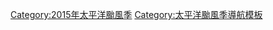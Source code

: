<noinclude>{{NoteTA
|G1=TyphoonNew
|skin=typhoon
}}</noinclude>
{{Hurricane season bar
|name=2015年太平洋颱風季
|region=太平洋
|year=2015
|type=颱風
|trackmap=2015 Pacific typhoon season summary.png
|storms=
{{Hurricane season bar/button
|intensity=TD
|stormname=無名
|linkname=2015年太平洋颱風季#熱帶低氣壓
}}
{{Hurricane season bar/button
|intensity=STS
|stormname=米克拉
|linkname=強烈熱帶風暴米克拉 (2015年)
}}
{{Hurricane season bar/button
|intensity=TY
|stormname=海高斯
|linkname=颱風海高斯 (2015年)
}}
{{Hurricane season bar/button
|intensity=TS
|stormname=巴威
|linkname=熱帶風暴巴威 (2015年)
}}
{{Hurricane season bar/button
|intensity=TY
|stormname=美莎克
|linkname=颱風美莎克 (2015年)
}}
{{Hurricane season bar/button
|intensity=TS
|stormname=海神
|linkname=熱帶風暴海神 (2015年)
}}
{{Hurricane season bar/button
|intensity=TY
|stormname=紅霞
|linkname=颱風紅霞 (2015年)
}}
{{Hurricane season bar gap}}
{{Hurricane season bar/button
|intensity=TY
|stormname=白海豚
|linkname=颱風白海豚 (2015年)
}}
{{Hurricane season bar/button
|intensity=TS
|stormname=鯨魚
|linkname=熱帶風暴鯨魚 (2015年)
}}
{{Hurricane season bar/button
|intensity=TY
|stormname=燦鴻
|linkname=颱風燦鴻 (2015年)
}}
{{Hurricane season bar/button
|intensity=STS
|stormname=蓮花
|linkname=強烈熱帶風暴蓮花 (2015年)
}}
{{Hurricane season bar/button
|intensity=TD
|stormname=無名
|linkname=2015年太平洋颱風季#熱帶低氣壓_2
}}
{{Hurricane season bar/button
|intensity=TY
|stormname=浪卡
|linkname=颱風浪卡 (2015年)
}}
{{Hurricane season bar/button
|intensity=TY
|stormname=哈洛拉
|linkname=颱風哈洛拉
}}
{{Hurricane season bar gap}}
{{Hurricane season bar/button
|intensity=TD
|stormname=無名
|linkname=2015年太平洋颱風季#熱帶低氣壓_3
}}
{{Hurricane season bar/button
|intensity=TD
|stormname=無名
|linkname=2015年太平洋颱風季#熱帶低氣壓_4
}}
{{Hurricane season bar/button
|intensity=TD
|stormname=無名
|linkname=2015年太平洋颱風季#熱帶低氣壓_5
}}
{{Hurricane season bar/button
|intensity=TS
|stormname=12W
|linkname=2015年太平洋颱風季#熱帶風暴12W
}}
{{Hurricane season bar/button
|intensity=TY
|stormname=蘇迪羅
|linkname=颱風蘇迪羅 (2015年)
}}
{{Hurricane season bar/button
|intensity=TD
|stormname=14W
|linkname=2015年太平洋颱風季#熱帶低氣壓14W
}}
{{Hurricane season bar/button
|intensity=TS
|stormname=莫拉菲
|linkname=熱帶風暴莫拉菲 (2015年)
}}
{{Hurricane season bar gap}}
{{Hurricane season bar/button
|intensity=TY
|stormname=天鵝
|linkname=颱風天鵝 (2015年)
}}
{{Hurricane season bar/button
|intensity=TY
|stormname=艾沙尼
|linkname=颱風閃電 (2015年)
}}
{{Hurricane season bar/button
|intensity=TY
|stormname=基洛
|linkname=颶風奇羅
}}
{{Hurricane season bar/button
|intensity=STS
|stormname=艾濤
|linkname=強烈熱帶風暴艾濤 (2015年)
}}
{{Hurricane season bar/button
|intensity=TS
|stormname=環高
|linkname=熱帶風暴環高 (2015年)
}}
{{Hurricane season bar/button
|intensity=TY
|stormname=科羅旺
|linkname=颱風科羅旺 (2015年)
}}
{{Hurricane season bar/button
|intensity=TY
|stormname=杜鵑
|linkname=颱風杜鵑 (2015年)
}}
{{Hurricane season bar gap}}
{{Hurricane season bar/button
|intensity=TY
|stormname=彩虹
|linkname=颱風彩虹 (2015年)
}}
{{Hurricane season bar/button
|intensity=STS
|stormname=彩雲
|linkname=強烈熱帶風暴彩雲 (2015年)
}}
{{Hurricane season bar/button
|intensity=TD
|stormname=08C
|linkname=2015年太平洋颱風季#熱帶低氣壓08C
}}
{{Hurricane season bar/button
|intensity=TY
|stormname=巨爵
|linkname=颱風巨爵 (2015年)
}}
{{Hurricane season bar/button
|intensity=TY
|stormname=薔琵
|linkname=颱風薔琵 (2015年)
}}
{{Hurricane season bar/button
|intensity=TD
|stormname=無名
|linkname=2015年太平洋颱風季#熱帶低氣壓_6
}}
{{Hurricane season bar/button
|intensity=TD
|stormname=26W
|linkname=2015年太平洋颱風季#熱帶低氣壓26W
}}
{{Hurricane season bar gap}}
{{Hurricane season bar/button
|intensity=TY
|stormname=煙花
|linkname=2015年太平洋颱風季#颱風煙花 (In-fa)
}}
{{Hurricane season bar/button
|intensity=TY
|stormname=茉莉
|linkname=颱風茉莉 (2015年)
}}
{{Hurricane season bar/button
|intensity=TD
|stormname=29W
|linkname=2015年太平洋颱風季#熱帶低氣壓29W
}}
{{Hurricane season bar/button
|intensity=TD
|stormname=無名
|linkname=2015年太平洋颱風季#熱帶低氣壓_7
}}}}
[[Category:2015年太平洋颱風季]]
<noinclude>[[Category:太平洋颱風季導航模板]]</noinclude>